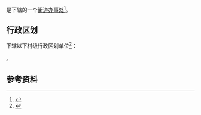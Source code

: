 {{中国乡级行政区|51/19/02/006/000}}

'''{{PAGENAMEBASE}}'''是{{PRC admin/fullname|51/19/02/006/000|3}}下辖的一个[[街道办事处|街道办事处]]<ref>{{PRC admin/ref sgc|{{PRC admin/parent|51/19/02/006/000}}}}</ref>。

== 行政区划 ==
{{PAGENAMEBASE}}下辖以下村级行政区划单位<ref>{{PRC admin/ref sgc|51/19/02/006/000}}</ref>：

{{PRC admin/children|51/19/02/006/000}}。

== 参考资料 ==
{{reflist}}

{{四川行政区划小作品}}
{{PRC admin/navcat|51/19/02/006/000}}